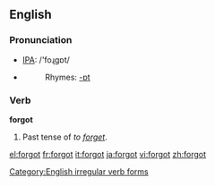 ==English==

=== Pronunciation ===
*[[w:IPA|IPA]]: /'foɻgɒt/
*{{audio|en-us-forgot.ogg|Audio (US)}}
*:Rhymes: [[Rhymes:English:-ɒt|-ɒt]]

=== Verb ===
'''forgot'''
#Past tense of ''to [[forget]]''.


[[Category:English irregular verb forms]]

[[el:forgot]]
[[fr:forgot]]
[[it:forgot]]
[[ja:forgot]]
[[vi:forgot]]
[[zh:forgot]]